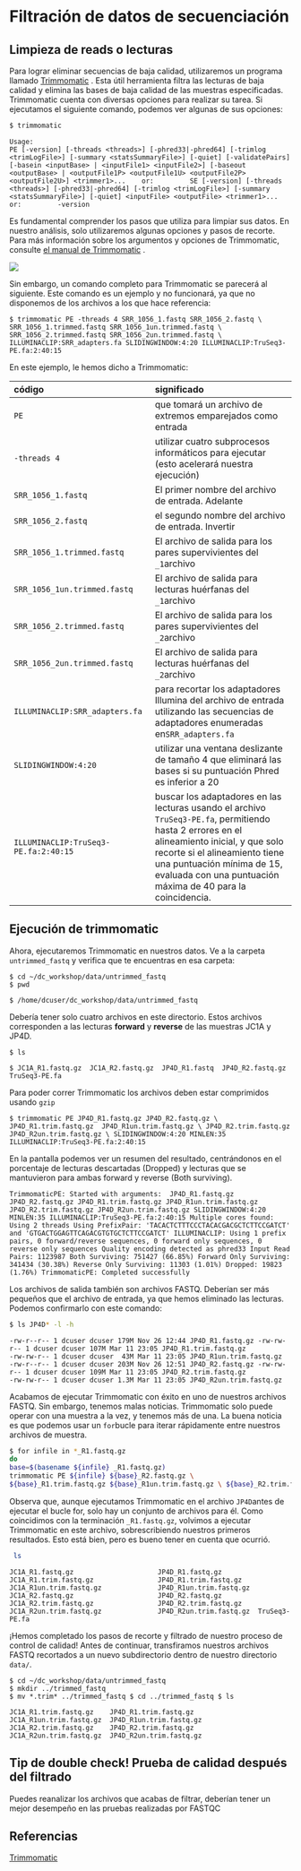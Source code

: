 # Filtración de datos de secuenciación

## Limpieza de reads o lecturas

Para lograr eliminar secuencias de baja calidad, utilizaremos un programa llamado [Trimmomatic](http://www.usadellab.org/cms/?page=trimmomatic) . Esta útil herramienta filtra las lecturas de baja calidad y elimina las bases de baja calidad de las muestras especificadas. Trimmomatic cuenta con diversas opciones para realizar su tarea. Si ejecutamos el siguiente comando, podemos ver algunas de sus opciones:

``` bash
$ trimmomatic
```

```         
Usage:         
PE [-version] [-threads <threads>] [-phred33|-phred64] [-trimlog <trimLogFile>] [-summary <statsSummaryFile>] [-quiet] [-validatePairs] [-basein <inputBase> | <inputFile1> <inputFile2>] [-baseout <outputBase> | <outputFile1P> <outputFile1U> <outputFile2P> <outputFile2U>] <trimmer1>...    or:         SE [-version] [-threads <threads>] [-phred33|-phred64] [-trimlog <trimLogFile>] [-summary <statsSummaryFile>] [-quiet] <inputFile> <outputFile> <trimmer1>...    or:         -version
```

Es fundamental comprender los pasos que utiliza para limpiar sus datos. En nuestro análisis, solo utilizaremos algunas opciones y pasos de recorte. Para más información sobre los argumentos y opciones de Trimmomatic, consulte [el manual de Trimmomatic](http://www.usadellab.org/cms/uploads/supplementary/Trimmomatic/TrimmomaticManual_V0.32.pdf) .

![](figures/03-03-01.png){fig-align="center"}

Sin embargo, un comando completo para Trimmomatic se parecerá al siguiente. Este comando es un ejemplo y no funcionará, ya que no disponemos de los archivos a los que hace referencia:

```         
$ trimmomatic PE -threads 4 SRR_1056_1.fastq SRR_1056_2.fastq \               SRR_1056_1.trimmed.fastq SRR_1056_1un.trimmed.fastq \               SRR_1056_2.trimmed.fastq SRR_1056_2un.trimmed.fastq \               ILLUMINACLIP:SRR_adapters.fa SLIDINGWINDOW:4:20 ILLUMINACLIP:TruSeq3-PE.fa:2:40:15
```

En este ejemplo, le hemos dicho a Trimmomatic:

| código | significado |
|:---|:---|
| `PE` | que tomará un archivo de extremos emparejados como entrada |
| `-threads 4` | utilizar cuatro subprocesos informáticos para ejecutar (esto acelerará nuestra ejecución) |
| `SRR_1056_1.fastq` | El primer nombre del archivo de entrada. Adelante |
| `SRR_1056_2.fastq` | el segundo nombre del archivo de entrada. Invertir |
| `SRR_1056_1.trimmed.fastq` | El archivo de salida para los pares supervivientes del `_1`archivo |
| `SRR_1056_1un.trimmed.fastq` | El archivo de salida para lecturas huérfanas del `_1`archivo |
| `SRR_1056_2.trimmed.fastq` | El archivo de salida para los pares supervivientes del `_2`archivo |
| `SRR_1056_2un.trimmed.fastq` | El archivo de salida para lecturas huérfanas del `_2`archivo |
| `ILLUMINACLIP:SRR_adapters.fa` | para recortar los adaptadores Illumina del archivo de entrada utilizando las secuencias de adaptadores enumeradas en`SRR_adapters.fa` |
| `SLIDINGWINDOW:4:20` | utilizar una ventana deslizante de tamaño 4 que eliminará las bases si su puntuación Phred es inferior a 20 |
| `ILLUMINACLIP:TruSeq3-PE.fa:2:40:15` | buscar los adaptadores en las lecturas usando el archivo `TruSeq3-PE.fa`, permitiendo hasta 2 errores en el alineamiento inicial, y que solo recorte si el alineamiento tiene una puntuación mínima de 15, evaluada con una puntuación máxima de 40 para la coincidencia. |

## Ejecución de trimmomatic

Ahora, ejecutaremos Trimmomatic en nuestros datos. Ve a la carpeta `untrimmed_fastq` y verifica que te encuentras en esa carpeta:

```         
$ cd ~/dc_workshop/data/untrimmed_fastq 
$ pwd 
```

```         
$ /home/dcuser/dc_workshop/data/untrimmed_fastq 
```

Debería tener solo cuatro archivos en este directorio. Estos archivos corresponden a las lecturas **forward** y **reverse** de las muestras JC1A y JP4D.

```         
$ ls 
```

```         
$ JC1A_R1.fastq.gz  JC1A_R2.fastq.gz  JP4D_R1.fastq  JP4D_R2.fastq.gz  TruSeq3-PE.fa 
```

Para poder correr Trimmomatic los archivos deben estar comprimidos usando `gzip`

```         
$ trimmomatic PE JP4D_R1.fastq.gz JP4D_R2.fastq.gz \ JP4D_R1.trim.fastq.gz  JP4D_R1un.trim.fastq.gz \ JP4D_R2.trim.fastq.gz  JP4D_R2un.trim.fastq.gz \ SLIDINGWINDOW:4:20 MINLEN:35 ILLUMINACLIP:TruSeq3-PE.fa:2:40:15 
```

En la pantalla podemos ver un resumen del resultado, centrándonos en el porcentaje de lecturas descartadas (Dropped) y lecturas que se mantuvieron para ambas forward y reverse (Both surviving).

```         
TrimmomaticPE: Started with arguments:  JP4D_R1.fastq.gz JP4D_R2.fastq.gz JP4D_R1.trim.fastq.gz JP4D_R1un.trim.fastq.gz JP4D_R2.trim.fastq.gz JP4D_R2un.trim.fastq.gz SLIDINGWINDOW:4:20 MINLEN:35 ILLUMINACLIP:TruSeq3-PE.fa:2:40:15 Multiple cores found: Using 2 threads Using PrefixPair: 'TACACTCTTTCCCTACACGACGCTCTTCCGATCT' and 'GTGACTGGAGTTCAGACGTGTGCTCTTCCGATCT' ILLUMINACLIP: Using 1 prefix pairs, 0 forward/reverse sequences, 0 forward only sequences, 0 reverse only sequences Quality encoding detected as phred33 Input Read Pairs: 1123987 Both Surviving: 751427 (66.85%) Forward Only Surviving: 341434 (30.38%) Reverse Only Surviving: 11303 (1.01%) Dropped: 19823 (1.76%) TrimmomaticPE: Completed successfully
```

Los archivos de salida también son archivos FASTQ. Deberían ser más pequeños que el archivo de entrada, ya que hemos eliminado las lecturas. Podemos confirmarlo con este comando:

``` bash
$ ls JP4D* -l -h 
```

```         
-rw-r--r-- 1 dcuser dcuser 179M Nov 26 12:44 JP4D_R1.fastq.gz -rw-rw-r-- 1 dcuser dcuser 107M Mar 11 23:05 JP4D_R1.trim.fastq.gz 
-rw-rw-r-- 1 dcuser dcuser  43M Mar 11 23:05 JP4D_R1un.trim.fastq.gz 
-rw-r--r-- 1 dcuser dcuser 203M Nov 26 12:51 JP4D_R2.fastq.gz -rw-rw-r-- 1 dcuser dcuser 109M Mar 11 23:05 JP4D_R2.trim.fastq.gz 
-rw-rw-r-- 1 dcuser dcuser 1.3M Mar 11 23:05 JP4D_R2un.trim.fastq.gz
```

Acabamos de ejecutar Trimmomatic con éxito en uno de nuestros archivos FASTQ. Sin embargo, tenemos malas noticias. Trimmomatic solo puede operar con una muestra a la vez, y tenemos más de una. La buena noticia es que podemos usar un `for`bucle para iterar rápidamente entre nuestros archivos de muestra.

``` bash
$ for infile in *_R1.fastq.gz 
do 
base=$(basename ${infile} _R1.fastq.gz) 
trimmomatic PE ${infile} ${base}_R2.fastq.gz \ 
${base}_R1.trim.fastq.gz ${base}_R1un.trim.fastq.gz \ ${base}_R2.trim.fastq.gz ${base}_R2un.trim.fastq.gz \ SLIDINGWINDOW:4:20 MINLEN:35 ILLUMINACLIP:TruSeq3-PE.fa:2:40:15 done 
```

Observa que, aunque ejecutamos Trimmomatic en el archivo `JP4D`antes de ejecutar el bucle for, solo hay un conjunto de archivos para él. Como coincidimos con la terminación `_R1.fastq.gz`, volvimos a ejecutar Trimmomatic en este archivo, sobrescribiendo nuestros primeros resultados. Esto está bien, pero es bueno tener en cuenta que ocurrió.

``` bash
 ls 
```

```         
JC1A_R1.fastq.gz                     JP4D_R1.fastq.gz         JC1A_R1.trim.fastq.gz                JP4D_R1.trim.fastq.gz    JC1A_R1un.trim.fastq.gz              JP4D_R1un.trim.fastq.gz  JC1A_R2.fastq.gz                     JP4D_R2.fastq.gz         JC1A_R2.trim.fastq.gz                JP4D_R2.trim.fastq.gz    JC1A_R2un.trim.fastq.gz              JP4D_R2un.trim.fastq.gz  TruSeq3-PE.fa  
```

¡Hemos completado los pasos de recorte y filtrado de nuestro proceso de control de calidad! Antes de continuar, transfiramos nuestros archivos FASTQ recortados a un nuevo subdirectorio dentro de nuestro directorio `data/`.

```         
$ cd ~/dc_workshop/data/untrimmed_fastq 
$ mkdir ../trimmed_fastq 
$ mv *.trim* ../trimmed_fastq $ cd ../trimmed_fastq $ ls 
```

```         
JC1A_R1.trim.fastq.gz    JP4D_R1.trim.fastq.gz                 JC1A_R1un.trim.fastq.gz  JP4D_R1un.trim.fastq.gz               JC1A_R2.trim.fastq.gz    JP4D_R2.trim.fastq.gz                 JC1A_R2un.trim.fastq.gz  JP4D_R2un.trim.fastq.gz  
```

::: callout-important
## Tip de double check! Prueba de calidad después del filtrado

Puedes reanalizar los archivos que acabas de filtrar, deberían tener un mejor desempeño en las pruebas realizadas por FASTQC
:::

## Referencias

[Trimmomatic](http://www.usadellab.org/cms/?page=trimmomatic)
